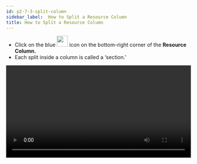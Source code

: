 ```yaml
---
id: p2-7-3-split-column
sidebar_label:  How to Split a Resource Column
title: How to Split a Resource Column
---
```


- Click on the blue <img src="/autographaAssetsV2/how-to/new-module.png" width="30px" alt=""/> icon on the bottom-right corner of the **Resource Column.**
- Each split inside a column is called a ‘section.’

<video controls src="/autographaAssetsV2/how-to/split-column.mov" width="100%" type="video/mov"/>